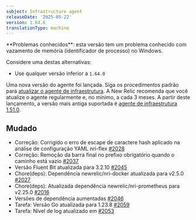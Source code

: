 ```yaml
---
subject: Infrastructure agent
releaseDate: '2025-05-22'
version: 1.64.0
translationType: machine
---
```


<Callout variant="caution">
  **Problemas conhecidos**: esta versão tem um problema conhecido com vazamento de memória (identificador de processo) no Windows.
</Callout>

Considere uma destas alternativas:

* Use qualquer versão inferior a `1.64.0`

Uma nova versão do agente foi lançada. Siga os procedimentos padrão para [atualizar o agente de infraestrutura](https://docs.newrelic.com/docs/infrastructure/install-configure-manage-infrastructure/update-or-uninstall/update-infrastructure-agent). A New Relic recomenda que você atualize o agente regularmente e, no mínimo, a cada 3 meses. A partir deste lançamento, a versão mais antiga suportada é [agente de infraestrutura 1.51.0](https://docs.newrelic.com/docs/release-notes/infrastructure-release-notes/infrastructure-agent-release-notes/new-relic-infrastructure-agent-1510/).

## Mudado

* Correção: Corrigido o erro de escape de caractere hash aplicado na análise de configuração YAML nri-flex [#2028](https://github.com/newrelic/infrastructure-agent/pull/2028)
* Correção: Remoção da barra final no prefixo obrigatório quando o caminho está vazio [#2037](https://github.com/newrelic/infrastructure-agent/pull/2037)
* Versão Fluent Bit atualizada para 3.2.10 [#2045](https://github.com/newrelic/infrastructure-agent/pull/2045)
* Chore(deps): Dependência newrelic/nri-docker atualizada para v2.5.0 [#2027](https://github.com/newrelic/infrastructure-agent/pull/2027)
* Chore(deps): Atualizada dependência newrelic/nri-prometheus para v2.25.0 [#2016](https://github.com/newrelic/infrastructure-agent/pull/2016)
* Versões de dependência aumentadas [#2046](https://github.com/newrelic/infrastructure-agent/pull/2046)
* Tarefa: Versão Go atualizada para 1.23.8 [#2059](https://github.com/newrelic/infrastructure-agent/pull/2059)
* Tarefa: Nível de log atualizado em [#2053](https://github.com/newrelic/infrastructure-agent/pull/2053)
